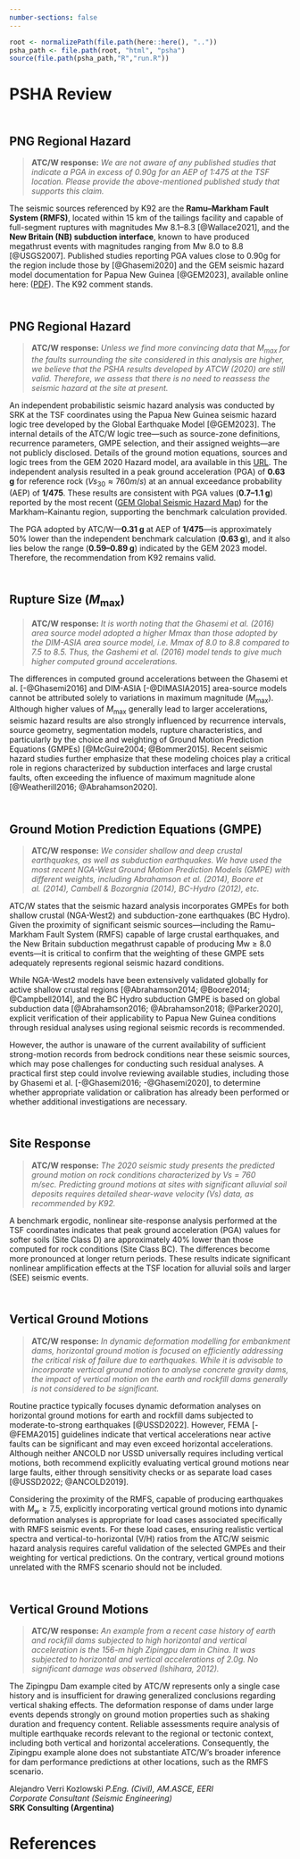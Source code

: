 ```yaml
---
number-sections: false
---
```


```r
root <- normalizePath(file.path(here::here(), ".."))
psha_path <- file.path(root, "html", "psha")
source(file.path(psha_path,"R","run.R"))
```

# PSHA Review


## <br>PNG Regional Hazard

> **ATC/W response:** *We are not aware of any published studies that indicate a PGA in excess of 0.90g for an AEP of 1:475 at the TSF location. Please provide the above-mentioned published study that supports this claim.*

The seismic sources referenced by K92 are the **Ramu–Markham Fault System (RMFS)**, located within 15 km of the tailings facility and capable of full-segment ruptures with magnitudes Mw 8.1–8.3 [@Wallace2021], and the **New Britain (NB) subduction interface**, known to have produced megathrust events with magnitudes ranging from Mw 8.0 to 8.8 [@USGS2007]. Published studies reporting PGA values close to 0.90g for the region include those by [@Ghasemi2020] and the GEM seismic hazard model documentation for Papua New Guinea [@GEM2023], available online here: ([PDF](https://hazard.openquake.org/gem/pdf/png-report.pdf)). The K92 comment stands.

## <br>PNG Regional Hazard

> **ATC/W response:** *Unless we find more convincing data that $M_{\max}$ for the faults surrounding the site considered in this analysis are higher, we believe that the PSHA results developed by ATCW (2020) are still valid. Therefore, we assess that there is no need to reassess the seismic hazard at the site at present.*

An independent probabilistic seismic hazard analysis was conducted by SRK at the TSF coordinates using the Papua New Guinea seismic hazard logic tree developed by the Global Earthquake Model [@GEM2023]. The internal details of the ATC/W logic tree—such as source-zone definitions, recurrence parameters, GMPE selection, and their assigned weights—are not publicly disclosed. Details of the ground motion equations, sources and  logic trees from the GEM 2020 Hazard model, ara available in this [URL](https://www.globalquakemodel.org/product/papua-new-guinea-hazard). The independent analysis resulted in a peak ground acceleration (PGA) of **0.63 g** for reference rock $(Vs_{30} \approx 760 m/s)$ at an annual exceedance probability (AEP) of **1/475**. These results are consistent with PGA values (**0.7–1.1 g**) reported by the most recent  ([GEM Global Seismic Hazard Map](https://maps.openquake.org/map/gshm-2023-1/#7/-6.1085/145.8869)) for the Markham–Kainantu region, supporting the benchmark calculation provided.

The PGA adopted by ATC/W—**0.31 g** at AEP of **1/475**—is approximately 50% lower than the independent benchmark calculation (**0.63 g**), and it also lies below the range (**0.59–0.89 g**) indicated by the GEM 2023 model. Therefore, the recommendation from K92 remains valid.


## <br>Rupture Size $(M_{\max})$

> **ATC/W response:** *It is worth noting that the Ghasemi et al. (2016) area source model adopted a higher Mmax than those adopted by the DIM-ASIA area source model, i.e. Mmax of 8.0 to 8.8 compared to 7.5 to 8.5. Thus, the Gashemi et al. (2016) model tends to give much higher computed ground accelerations.*

The differences in computed ground accelerations between the Ghasemi et al. [-@Ghasemi2016] and DIM-ASIA [-@DIMASIA2015] area-source models cannot be attributed solely to variations in maximum magnitude ($M_{\max}$). Although higher values of $M_{\max}$ generally lead to larger accelerations, seismic hazard results are also strongly influenced by recurrence intervals, source geometry, segmentation models, rupture characteristics, and particularly by the choice and weighting of Ground Motion Prediction Equations (GMPEs) [@McGuire2004; @Bommer2015]. Recent seismic hazard studies further emphasize that these modeling choices play a critical role in regions characterized by subduction interfaces and large crustal faults, often exceeding the influence of maximum magnitude alone [@Weatherill2016; @Abrahamson2020].


## <br>Ground Motion Prediction Equations (GMPE)

> **ATC/W response:** *We consider shallow and deep crustal earthquakes, as well as subduction earthquakes. We have used the most recent NGA-West Ground Motion Prediction Models (GMPE) with different weights, including Abrahamson et al. (2014), Boore et al. (2014), Cambell & Bozorgnia (2014), BC-Hydro (2012), etc.*

ATC/W states that the seismic hazard analysis incorporates GMPEs for both shallow crustal (NGA-West2) and subduction-zone earthquakes (BC Hydro). Given the proximity of significant seismic sources—including the Ramu–Markham Fault System (RMFS) capable of large crustal earthquakes, and the New Britain subduction megathrust capable of producing Mw $\geq$ 8.0 events—it is critical to confirm that the weighting of these GMPE sets adequately represents regional seismic hazard conditions.

While NGA-West2 models have been extensively validated globally for active shallow crustal regions [@Abrahamson2014; @Boore2014; @Campbell2014], and the BC Hydro subduction GMPE is based on global subduction data [@Abrahamson2016; @Abrahamson2018; @Parker2020], explicit verification of their applicability to Papua New Guinea conditions through residual analyses using regional seismic records is recommended.

However, the author is unaware of the current availability of sufficient strong-motion records from bedrock conditions near these seismic sources, which may pose challenges for conducting such residual analyses. A practical first step could involve reviewing available studies, including those by Ghasemi et al. [-@Ghasemi2016; -@Ghasemi2020], to determine whether appropriate validation or calibration has already been performed or whether additional investigations are necessary.


## <br>Site Response

> **ATC/W response:** *The 2020 seismic study presents the predicted ground motion on rock conditions characterized by Vs = 760 m/sec. Predicting ground motions at sites with significant alluvial soil deposits requires detailed shear-wave velocity (Vs) data, as recommended by K92.*

A benchmark ergodic, nonlinear site-response analysis performed at the TSF coordinates indicates that peak ground acceleration (PGA) values for softer soils (Site Class D) are approximately 40% lower than those computed for rock conditions (Site Class BC). The differences become more pronounced at longer return periods. These results indicate significant nonlinear amplification effects at the TSF location for alluvial soils and larger (SEE) seismic events.


## <br>Vertical Ground Motions

> **ATC/W response:** *In dynamic deformation modelling for embankment dams, horizontal ground motion is focused on efficiently addressing the critical risk of failure due to earthquakes. While it is advisable to incorporate vertical ground motion to analyse concrete gravity dams, the impact of vertical motion on the earth and rockfill dams generally is not considered to be significant.*

Routine practice typically focuses dynamic deformation analyses on horizontal ground motions for earth and rockfill dams subjected to moderate-to-strong earthquakes [@USSD2022]. However, FEMA [-@FEMA2015] guidelines indicate that vertical accelerations near active faults can be significant and may even exceed horizontal accelerations. Although neither ANCOLD nor USSD universally requires including vertical motions, both recommend explicitly evaluating vertical ground motions near large faults, either through sensitivity checks or as separate load cases [@USSD2022; @ANCOLD2019].

Considering the proximity of the RMFS, capable of producing earthquakes with $M_{w} \geq 7.5$, explicitly incorporating vertical ground motions into dynamic deformation analyses is appropriate for load cases associated specifically with RMFS seismic events. For these load cases, ensuring realistic vertical spectra and vertical-to-horizontal (V/H) ratios from the ATC/W seismic hazard analysis requires careful validation of the selected GMPEs and their weighting for vertical predictions. On the contrary, vertical ground motions unrelated with the RMFS scenario should not be included.

## <br>Vertical Ground Motions

> **ATC/W response:** *An example from a recent case history of earth and rockfill dams subjected to high horizontal and vertical acceleration is the 156-m high Zipingpu dam in China. It was subjected to horizontal and vertical accelerations of 2.0g. No significant damage was observed (Ishihara, 2012).*


The Zipingpu Dam example cited by ATC/W represents only a single case history and is insufficient for drawing generalized conclusions regarding vertical shaking effects. The deformation response of dams under large events depends strongly on ground motion properties such as shaking duration and frequency content. Reliable assessments require analysis of multiple earthquake records relevant to the regional or tectonic context, including both vertical and horizontal accelerations. Consequently, the Zipingpu example alone does not substantiate ATC/W’s broader inference for dam performance predictions at other locations, such as the RMFS scenario.





Alejandro Verri Kozlowski *P.Eng. (Civil),  AM.ASCE, EERI*\
*Corporate Consultant (Seismic Engineering)*\
**SRK Consulting (Argentina)**\

# References {.unnumbered}

:::{.references #refs}
:::
